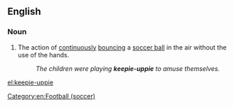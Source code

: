==English==
===Noun===
{{en-noun|-}}

# The action of [[continuously]] [[bounce|bouncing]] a [[soccer ball]] in the air without the use of the hands.
#: ''The children were playing '''keepie-uppie''' to amuse themselves.''
{{wikipedia}}
[[Category:en:Football (soccer)]]

[[el:keepie-uppie]]